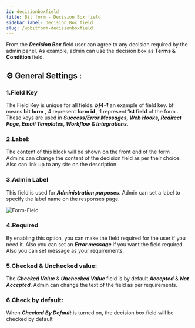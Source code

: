 ```yaml
---
id: decisionboxfield
title: Bit form - Decision Box field
sidebar_label: Decision Box field
slug: /wpbitform-decisionboxfield
---
```


From the ***Decision Box*** field user can agree to any decision required by the admin panel. As example, admin can use the decision box as **Terms & Condition** field. 

## ⚙ General Settings :

### 1.Field Key
The Field Key is unique for all fields. **_bf4-1_** an example of field key. bf means **bit form** , 4 represent **form id** , 1 represent **1st field** of the form . These keys are used in **_Success/Error Messages, Web Hooks, Redirect Page, Email Templates, Workflow & Integrations._**
### 2.Label: 
The content of this block will be shown on the front end of the form . Admins can change the content of the decision field as per their choice. Also can link up to any site on the description.
### 3.Admin Label 
This field is used for **_Administration purposes_**. Admin can set a label to specify the label name on the responses page.

<Image
  src="Field-Types/Decisionbox.Bit-Form"
  alt="Form-Field"
  w="1900"
  h="350"
/>

### 4.Required
By enabling this option, you can make the field required for the user if you need it. Also you can set an **_Error message_** if you want the field required. Also you can set message as your requirements.
### 5.Checked & Unchecked value: 
The ***Checked Value*** & ***Unchecked Value*** field is by default ***Accepted*** & ***Not Accepted***. Admin can change the text of the field as per requirements.
### 6.Check by default: 
When ***Checked By Default*** is turned on, the decision box field will be checked by default